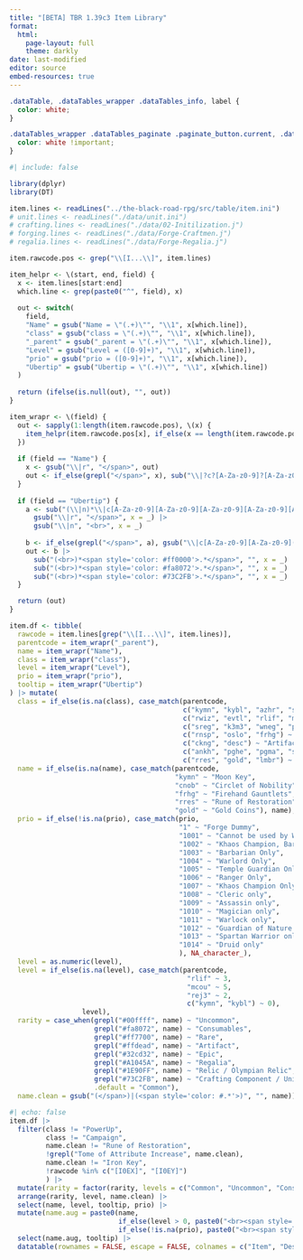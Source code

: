 ```yaml
---
title: "[BETA] TBR 1.39c3 Item Library"
format:
  html:
    page-layout: full
    theme: darkly
date: last-modified
editor: source
embed-resources: true
---
```


<!-- 
To-do: 
- CSS Theme of the Item Library... 
- Table filters
- Table functionality
- Icons: https://docs.google.com/spreadsheets/d/1OMMIJZ8maoltPFcY_ZSSS4WaUr9ReJKe1DqFHDrFmYQ/edit?gid=583245039#gid=583245039&fvid=383852340
- Acquisition
- https://uploadcare.com/pricing/
-->

```css
.dataTable, .dataTables_wrapper .dataTables_info, label {
  color: white;
}

.dataTables_wrapper .dataTables_paginate .paginate_button.current, .dataTables_wrapper .dataTables_paginate .paginate_button.current:hover, .dataTables_wrapper .dataTables_paginate .paginate_button.disabled, .dataTables_wrapper .dataTables_paginate .paginate_button {
  color: white !important;
}
```

```r
#| include: false

library(dplyr)
library(DT)

item.lines <- readLines("../the-black-road-rpg/src/table/item.ini")
# unit.lines <- readLines("./data/unit.ini")
# crafting.lines <- readLines("./data/02-Initilization.j")
# forging.lines <- readLines("./data/Forge-Craftmen.j")
# regalia.lines <- readLines("./data/Forge-Regalia.j")

item.rawcode.pos <- grep("\\[I...\\]", item.lines)

item_helpr <- \(start, end, field) {
  x <- item.lines[start:end]
  which.line <- grep(paste0("^", field), x)
  
  out <- switch(
    field,
    "Name" = gsub("Name = \"(.+)\"", "\\1", x[which.line]),
    "class" = gsub("class = \"(.+)\"", "\\1", x[which.line]),
    "_parent" = gsub("_parent = \"(.+)\"", "\\1", x[which.line]),
    "Level" = gsub("Level = ([0-9]+)", "\\1", x[which.line]),
    "prio" = gsub("prio = ([0-9]+)", "\\1", x[which.line]),
    "Ubertip" = gsub("Ubertip = \"(.+)\"", "\\1", x[which.line])
  )
  
  return (ifelse(is.null(out), "", out))
}

item_wrapr <- \(field) {
  out <- sapply(1:length(item.rawcode.pos), \(x) {
    item_helpr(item.rawcode.pos[x], if_else(x == length(item.rawcode.pos), length(item.lines), item.rawcode.pos[x + 1] - 1), field)
  })
  
  if (field == "Name") {
    x <- gsub("\\|r", "</span>", out)
    out <- if_else(grepl("</span>", x), sub("\\|?c?[A-Za-z0-9]?[A-Za-z0-9]?([A-Za-z0-9][A-Za-z0-9][A-Za-z0-9][A-Za-z0-9][A-Za-z0-9][A-Za-z0-9])", "<span style='color: #\\1'>", x)  , x)
  }
  
  if (field == "Ubertip") {
    a <- sub("(\\|n)*\\|c[A-Za-z0-9][A-Za-z0-9][A-Za-z0-9][A-Za-z0-9][A-Za-z0-9][A-Za-z0-9][A-Za-z0-9][A-Za-z0-9]Requires Level [0-9]*\\|r", "", out) |>
      gsub("\\|r", "</span>", x = _) |>
      gsub("\\|n", "<br>", x = _)
    
    b <- if_else(grepl("</span>", a), gsub("\\|c[A-Za-z0-9][A-Za-z0-9]([A-Za-z0-9][A-Za-z0-9][A-Za-z0-9][A-Za-z0-9][A-Za-z0-9][A-Za-z0-9])", "<span style='color: #\\1'>", a), a)
    out <- b |>
      sub("(<br>)*<span style='color: #ff0000'>.*</span>", "", x = _) |>
      sub("(<br>)*<span style='color: #fa8072'>.*</span>", "", x = _) |>
      sub("(<br>)*<span style='color: #73C2FB'>.*</span>", "", x = _)
  }

  return (out)
}

item.df <- tibble(
  rawcode = item.lines[grep("\\[I...\\]", item.lines)],
  parentcode = item_wrapr("_parent"),
  name = item_wrapr("Name"),
  class = item_wrapr("class"),
  level = item_wrapr("Level"),
  prio = item_wrapr("prio"),
  tooltip = item_wrapr("Ubertip")
) |> mutate(
  class = if_else(is.na(class), case_match(parentcode,
                                           c("kymn", "kybl", "azhr", "sehr", "kygh", "bzbf") ~ "Campaign",
                                           c("rwiz", "evtl", "rlif", "mcou", "penr", "rat6", "pmna", "rde1", "rhth", "bgst", "belv", "cnob", "clsd", "ciri") ~ "Permanent",
                                           c("sreg", "k3m3", "wneg", "phea", "pman", "shea", "spro", "stwp", "shas", "sman") ~ "Purchasable",
                                           c("rnsp", "oslo", "frhg") ~ "Miscellaneous",
                                           c("ckng", "desc") ~ "Artifact",
                                           c("ankh", "pghe", "pgma", "sror", "rej3") ~ "Charged",
                                           c("rres", "gold", "lmbr") ~ "PowerUp"), class),
  name = if_else(is.na(name), case_match(parentcode,
                                         "kymn" ~ "Moon Key",
                                         "cnob" ~ "Circlet of Nobility",
                                         "frhg" ~ "Firehand Gauntlets",
                                         "rres" ~ "Rune of Restoration",
                                         "gold" ~ "Gold Coins"), name),
  prio = if_else(!is.na(prio), case_match(prio,
                                          "1" ~ "Forge Dummy",
                                          "1001" ~ "Cannot be used by Warrior classes",
                                          "1002" ~ "Khaos Champion, Barbarian, Warlord, Assassin only",
                                          "1003" ~ "Barbarian Only",
                                          "1004" ~ "Warlord Only",
                                          "1005" ~ "Temple Guardian Only",
                                          "1006" ~ "Ranger Only",
                                          "1007" ~ "Khaos Champion Only",
                                          "1008" ~ "Cleric only",
                                          "1009" ~ "Assassin only",
                                          "1010" ~ "Magician only",
                                          "1011" ~ "Warlock only",
                                          "1012" ~ "Guardian of Nature only",
                                          "1013" ~ "Spartan Warrior only",
                                          "1014" ~ "Druid only"
                                          ), NA_character_),
  level = as.numeric(level),
  level = if_else(is.na(level), case_match(parentcode,
                                            "rlif" ~ 3,
                                            "mcou" ~ 5,
                                            "rej3" ~ 2,
                                            c("kymn", "kybl") ~ 0),
                  level),
  rarity = case_when(grepl("#00ffff", name) ~ "Uncommon",
                     grepl("#fa8072", name) ~ "Consumables",
                     grepl("#ff7700", name) ~ "Rare",
                     grepl("#ffdead", name) ~ "Artifact",
                     grepl("#32cd32", name) ~ "Epic",
                     grepl("#A1045A", name) ~ "Regalia",
                     grepl("#1E90FF", name) ~ "Relic / Olympian Relic",
                     grepl("#73C2FB", name) ~ "Crafting Component / Unique Crafting Component",
                     .default = "Common"),
  name.clean = gsub("(</span>)|(<span style='color: #.*'>)", "", name))
```

```r
#| echo: false
item.df |>
  filter(class != "PowerUp",
         class != "Campaign", 
         name.clean != "Rune of Restoration", 
         !grepl("Tome of Attribute Increase", name.clean),
         name.clean != "Iron Key",
         !rawcode %in% c("[I0EX]", "[I0EY]")
         ) |>
  mutate(rarity = factor(rarity, levels = c("Common", "Uncommon", "Consumables", "Crafting Component / Unique Crafting Component", "Rare", "Artifact", "Epic", "Relic / Olympian Relic", "Regalia"), ordered = TRUE)) |>
  arrange(rarity, level, name.clean) |>
  select(name, level, tooltip, prio) |>
  mutate(name.aug = paste0(name, 
                           if_else(level > 0, paste0("<br><span style='color: #ffcc00;'>Requires Level ", level, "</span>"), ""), 
                           if_else(!is.na(prio), paste0("<br><span style='color: #ff0000;'>", prio, "</span>"), ""))) |>
  select(name.aug, tooltip) |>
  datatable(rownames = FALSE, escape = FALSE, colnames = c("Item", "Description"))
```